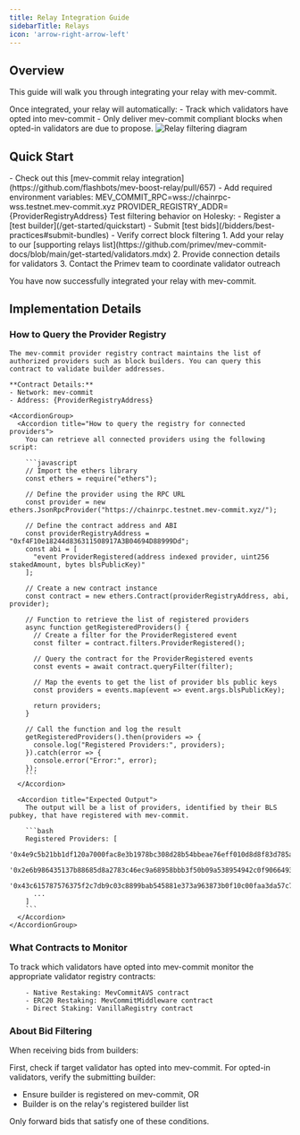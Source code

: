 ```yaml
---
title: Relay Integration Guide
sidebarTitle: Relays
icon: 'arrow-right-arrow-left'
---
```


## Overview

This guide will walk you through integrating your relay with mev-commit.

<Note>
Once integrated, your relay will automatically:
- Track which validators have opted into mev-commit
- Only deliver mev-commit compliant blocks when opted-in validators are due to propose.
</Note>

<Frame>
  <img src="/images/relay-filtering.png" alt="Relay filtering diagram" />
</Frame>

## Quick Start

<Steps>
  <Step title="View the Example Implementation">
   - Check out this [mev-commit relay integration](https://github.com/flashbots/mev-boost-relay/pull/657)
   - Add required environment variables:

<CodeBlock>
MEV_COMMIT_RPC=wss://chainrpc-wss.testnet.mev-commit.xyz
PROVIDER_REGISTRY_ADDR={ProviderRegistryAddress}
</CodeBlock>
  </Step>

  <Step title="Test and Deploy">
    Test filtering behavior on Holesky:
    - Register a [test builder](/get-started/quickstart)
    - Submit [test bids](/bidders/best-practices#submit-bundles)
    - Verify correct block filtering 
  </Step>

  <Step title="Register Your Relay">
    1. Add your relay to our [supporting relays list](https://github.com/primev/mev-commit-docs/blob/main/get-started/validators.mdx)
    2. Provide connection details for validators
    3. Contact the Primev team to coordinate validator outreach
  </Step>
</Steps>

You have now successfully integrated your relay with mev-commit.

## Implementation Details

### How to Query the Provider Registry

    The mev-commit provider registry contract maintains the list of authorized providers such as block builders. You can query this contract to validate builder addresses.

    **Contract Details:**
    - Network: mev-commit
    - Address: {ProviderRegistryAddress} 

    <AccordionGroup>
      <Accordion title="How to query the registry for connected providers">
        You can retrieve all connected providers using the following script:

        ```javascript
        // Import the ethers library
        const ethers = require("ethers");

        // Define the provider using the RPC URL
        const provider = new ethers.JsonRpcProvider("https://chainrpc.testnet.mev-commit.xyz/");

        // Define the contract address and ABI
        const providerRegistryAddress = "0xf4F10e18244d836311508917A3B04694D88999Dd";
        const abi = [
          "event ProviderRegistered(address indexed provider, uint256 stakedAmount, bytes blsPublicKey)"
        ];

        // Create a new contract instance
        const contract = new ethers.Contract(providerRegistryAddress, abi, provider);

        // Function to retrieve the list of registered providers
        async function getRegisteredProviders() {
          // Create a filter for the ProviderRegistered event
          const filter = contract.filters.ProviderRegistered();

          // Query the contract for the ProviderRegistered events
          const events = await contract.queryFilter(filter);

          // Map the events to get the list of provider bls public keys
          const providers = events.map(event => event.args.blsPublicKey);

          return providers;
        }

        // Call the function and log the result
        getRegisteredProviders().then(providers => {
          console.log("Registered Providers:", providers);
        }).catch(error => {
          console.error("Error:", error);
        });
        ```
      </Accordion>
  
      <Accordion title="Expected Output">
        The output will be a list of providers, identified by their BLS pubkey, that have registered with mev-commit.

        ```bash
        Registered Providers: [
          '0x4e9c5b21bb1df120a7000fac8e3b1978bc308d28b54bbeae76eff010d8d8f83d785adc4141faf179715f550088becd7f',
          '0x2e6b986435137b88685d8a2783c46ec9a68958bbb3f50b09a538954942c0f9066493d35b3e341a059a507d66d4545c23',
          '0x43c615787576375f2c7db9c03c8899bab545881e373a963873b0f10c00faa3da57c7c7ecc1915809c651bb40c055b22e',
          ...
        ]
        ```
      </Accordion>
    </AccordionGroup>

### What Contracts to Monitor

To track which validators have opted into mev-commit monitor the appropriate validator registry contracts:

        - Native Restaking: MevCommitAVS contract
        - ERC20 Restaking: MevCommitMiddleware contract
        - Direct Staking: VanillaRegistry contract

### About Bid Filtering

When receiving bids from builders:

First, check if target validator has opted into mev-commit. For opted-in validators, verify the submitting builder:
- Ensure builder is registered on mev-commit, OR
- Builder is on the relay's registered builder list

Only forward bids that satisfy one of these conditions.
  

